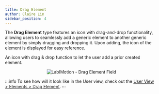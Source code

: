```yaml
---
title: Drag Element
author: Claire Lin
sidebar_position: 4
---
```



<Reader text="Designer" />

The **Drag Element** type features an icon with drag-and-drop functionality, allowing users to seamlessly add a generic element to another generic element by simply dragging and dropping it. Upon adding, the icon of the element is displayed for easy reference.

An icon with drag & drop function to let the user add a prior created element.

<p align="center">
  <img src={dragElement} alt="LabIMotion - Drag Element Field" />
</p>

:::info
To see how will it look like in the User view, check out the [User View > Elements > Drag Element](/docs/labimotion/user/elements/drag-element).
:::
